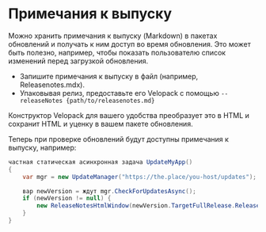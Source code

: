# Примечания к выпуску

<AppliesTo all />
Можно хранить примечания к выпуску (Markdown) в пакетах обновлений и получать к ним доступ во время обновления. Это может быть полезно, например, чтобы показать пользователю список изменений перед загрузкой обновления.

- Запишите примечания к выпуску в файл (например, Releasenotes.mdx).
- Упаковывая релиз, предоставьте его Velopack с помощью `--releaseNotes {path/to/releasenotes.md}`

Конструктор Velopack для вашего удобства преобразует это в HTML и сохранит HTML и уценку в вашем пакете обновления.

Теперь при проверке обновлений будут доступны примечания к выпуску, например:

```cs
частная статическая асинхронная задача UpdateMyApp()
{
    var mgr = new UpdateManager("https://the.place/you-host/updates");

    вар newVersion = ждут mgr.CheckForUpdatesAsync();
    if (newVersion != null) {
        new ReleaseNotesHtmlWindow(newVersion.TargetFullRelease.ReleaseNotesHtml).Show();
    }
}
```
